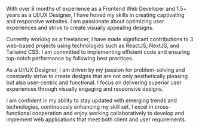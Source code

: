 With over 8 months of experience as a Frontend Web Developer and 1.5+ years as a UI/UX Designer, I have honed my skills in creating captivating and responsive websites. I am passionate about optimizing user experiences and strive to create visually appealing designs.

Currently working as a freelancer, I have made significant contributions to 3 web-based projects using technologies such as ReactJS, NextJS, and Tailwind CSS. I am committed to implementing efficient code and ensuring top-notch performance by following best practices.

As a UI/UX Designer, I am driven by my passion for problem-solving and constantly strive to create designs that are not only aesthetically pleasing but also user-centric and functional. I focus on delivering superior user experiences through visually engaging and responsive designs.

I am confident in my ability to stay updated with emerging trends and technologies, continuously enhancing my skill set. I excel in cross-functional cooperation and enjoy working collaboratively to develop and implement web applications that meet both client and user requirements.
